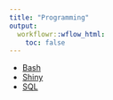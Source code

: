 ```yaml
---
title: "Programming"
output:
  workflowr::wflow_html:
    toc: false
---
```



* [Bash](bash.html)
* [Shiny](shiny.html)
* [SQL](sql.html)
